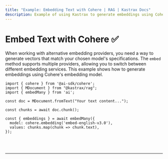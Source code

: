 ```yaml
---
title: "Example: Embedding Text with Cohere | RAG | Kastrax Docs"
description: Example of using Kastrax to generate embeddings using Cohere's embedding model.
---
```



# Embed Text with Cohere ✅

When working with alternative embedding providers, you need a way to generate vectors that match your chosen model's specifications. The `embed` method supports multiple providers, allowing you to switch between different embedding services. This example shows how to generate embeddings using Cohere's embedding model.

```tsx copy
import { cohere } from '@ai-sdk/cohere';
import { MDocument } from "@kastrax/rag";
import { embedMany } from 'ai';

const doc = MDocument.fromText("Your text content...");

const chunks = await doc.chunk();

const { embeddings } = await embedMany({
  model: cohere.embedding('embed-english-v3.0'),
  values: chunks.map(chunk => chunk.text),
});
```

<br />
<br />
<hr className="dark:border-[#404040] border-gray-300" />
<br />
<br />
<GithubLink
  link={
    "https://github.com/kastrax-ai/kastrax/blob/main/examples/basics/rag/embed-text-with-cohere"
  }
/>
